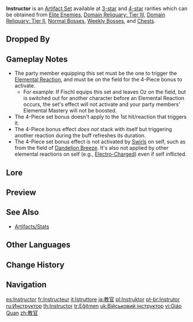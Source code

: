 {{Artifact Set Infobox
|title     = In&shy;struc&shy;tor
|id        = 204
|flower    = Instructor's Brooch
|plume     = Instructor's Feather Accessory
|sands     = Instructor's Pocket Watch
|goblet    = Instructor's Tea Cup
|circlet   = Instructor's Cap
|2pcBonus  = Increases [[Elemental Mastery]] by 80.
|4pcBonus  = Upon triggering an [[Elemental Reaction]], increases all party members' [[Elemental Mastery]] by 120 for 8s.
|source3.1 = Dropped by all [[Elite Enemies]]
|source3.2 = Dropped by some [[Normal Bosses]]
|source3.3 = Dropped by all [[Weekly Bosses]]
|source3.4 = [[Domain Reliquary: Tier III]]
|source3.5 = [[Chests]]
|source4.1 = Dropped by all [[Elite Enemies]]
|source4.2 = Dropped by some [[Normal Bosses]]
|source4.3 = Dropped by all [[Weekly Bosses]]
|source4.4 = [[Domain Reliquary: Tier II]]
|eff_att1  = Elemental Mastery
|eff_att2  = Elemental Reaction
|eff_att3  = Party Elemental Mastery
|eff_att4  = Party
}}
'''Instructor''' is an [[Artifact Set]] available at [[:Category:3-Star Artifacts|3-star]] and [[:Category:4-Star Artifacts|4-star]] rarities which can be obtained from [[Elite Enemies]], [[Domain Reliquary: Tier III]], [[Domain Reliquary: Tier II]], [[Normal Bosses]], [[Weekly Bosses]], and [[Chests]].

==Dropped By==
{{Dropped By|weekly=all|elite=all}}

==Gameplay Notes==
* The party member equipping this set must be the one to trigger the [[Elemental Reaction]], and must be on the field for the 4-Piece bonus to activate.
** For example: If Fischl equips this set and leaves Oz on the field, but is switched out for another character before an Elemental Reaction occurs, the set's effect will not activate and your party members' Elemental Mastery will not be boosted.
* The 4-Piece set bonus doesn't apply to the 1st hit/reaction that triggers it.
* The 4-Piece bonus effect ''does not'' stack with itself but triggering another reaction during the buff refreshes its duration.
* The 4-Piece set bonus effect is not activated by [[Swirl]]s on self, such as from the field of [[Dandelion Breeze]]. It's also not applied by other elemental reactions on self (e.g., [[Electro-Charged]]) even if self inflicted.

==Lore==
{{Artifact Lore}}

==Preview==
{{Preview
|file=Artifact Instructor Passive
|caption=4-Piece Bonus
}}

==See Also==
*[[Artifacts/Stats]]

==Other Languages==
{{Other Languages
|en      = Instructor
|zhs     = 教官
|zhs_rm  = Jiàoguān
|zht     = 教官
|zht_rm  = Jiàoguān
|zh_tl   = (Military) Instructor
|ja      = 教官
|ja_rm   = Kyoukan
|ja_tl   = Instructor
|ko      = 교관
|ko_tl   = Instructor
|es      = Instructor
|fr      = Instructeur
|fr_tl   = Instructor
|ru      = Инструктор
|ru_tl   = Instructor
|th      = Instructor
|vi      = {{tt|Giáo Quan|教官}}
|vi_tl   = Instructor{{Sino|vi}}
|de      = Ausbilder
|de_tl   = Instructor
|id      = Instructor
|pt      = Instrutor
|pt_tl   = Instructor
|tr      = Eğitmen
|tr_tl   = Instructor
|it      = Istruttore
|it_tl   = Instructor
}}

==Change History==
{{Change History|1.0}}

==Navigation==
{{Artifact Navbox}}

[[es:Instructor]]
[[fr:Instructeur]]
[[it:Istruttore]]
[[ja:教官]]
[[pl:Instruktor]]
[[pt-br:Instrutor]]
[[ru:Инструктор]]
[[th:Instructor]]
[[tr:Eğitmen]]
[[uk:Військовий інструктор]]
[[vi:Giáo Quan]]
[[zh:教官]]